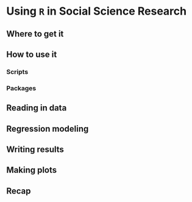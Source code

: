 # Using `R` in Social Science Research

## Where to get it

## How to use it

### Scripts

### Packages

## Reading in data

## Regression modeling

## Writing results

## Making plots 

## Recap




